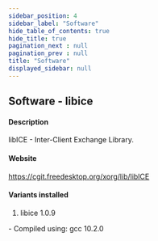 ```yaml
---
sidebar_position: 4
sidebar_label: "Software"
hide_table_of_contents: true
hide_title: true
pagination_next : null
pagination_prev : null
title: "Software"
displayed_sidebar: null
---
```


## Software - libice


#### Description
libICE - Inter-Client Exchange Library.

#### Website
https://cgit.freedesktop.org/xorg/lib/libICE

#### Variants installed
1. libice 1.0.9
<div class="ul-circle">
    - Compiled using: gcc 10.2.0
</div>

